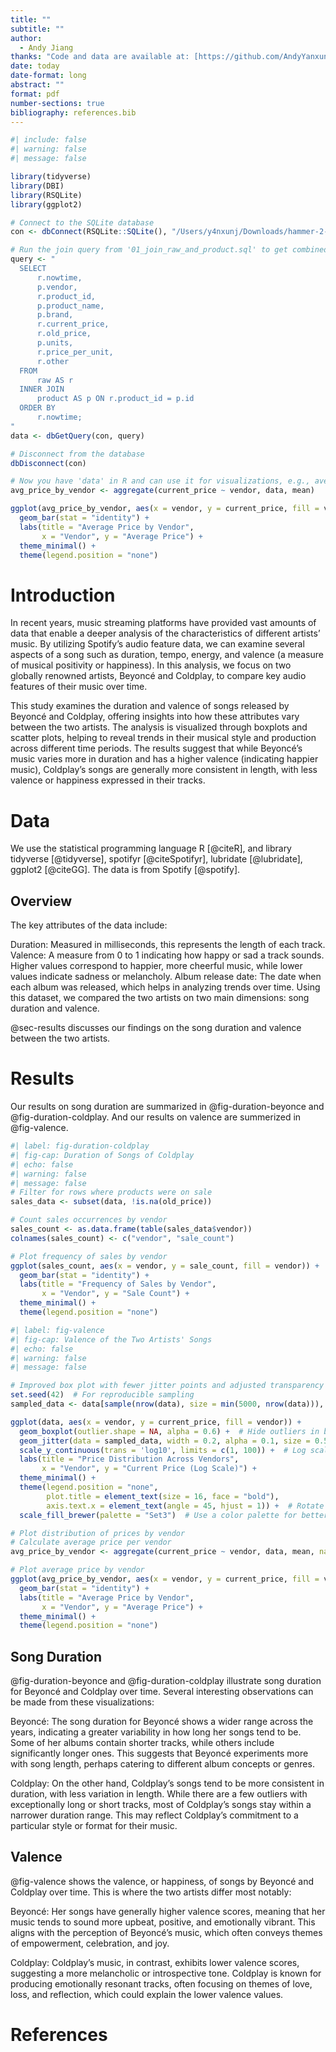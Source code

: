 ```yaml
---
title: ""
subtitle: ""
author: 
  - Andy Jiang
thanks: "Code and data are available at: [https://github.com/AndyYanxunJiang/grocery-price-analysis.git)."
date: today
date-format: long
abstract: ""
format: pdf
number-sections: true
bibliography: references.bib
---
```


```r
#| include: false
#| warning: false
#| message: false

library(tidyverse)
library(DBI)
library(RSQLite)
library(ggplot2)

# Connect to the SQLite database
con <- dbConnect(RSQLite::SQLite(), "/Users/y4nxunj/Downloads/hammer-2-processed.sqlite")  # Update path

# Run the join query from '01_join_raw_and_product.sql' to get combined data
query <- "
  SELECT 
      r.nowtime, 
      p.vendor, 
      r.product_id, 
      p.product_name, 
      p.brand, 
      r.current_price, 
      r.old_price, 
      p.units, 
      r.price_per_unit, 
      r.other 
  FROM 
      raw AS r
  INNER JOIN 
      product AS p ON r.product_id = p.id
  ORDER BY 
      r.nowtime;
"
data <- dbGetQuery(con, query)

# Disconnect from the database
dbDisconnect(con)

# Now you have 'data' in R and can use it for visualizations, e.g., average price by vendor
avg_price_by_vendor <- aggregate(current_price ~ vendor, data, mean)

ggplot(avg_price_by_vendor, aes(x = vendor, y = current_price, fill = vendor)) +
  geom_bar(stat = "identity") +
  labs(title = "Average Price by Vendor",
       x = "Vendor", y = "Average Price") +
  theme_minimal() +
  theme(legend.position = "none")

```


# Introduction

In recent years, music streaming platforms have provided vast amounts of data that enable a deeper analysis of the characteristics of different artists’ music. By utilizing Spotify’s audio feature data, we can examine several aspects of a song such as duration, tempo, energy, and valence (a measure of musical positivity or happiness). In this analysis, we focus on two globally renowned artists, Beyoncé and Coldplay, to compare key audio features of their music over time.

This study examines the duration and valence of songs released by Beyoncé and Coldplay, offering insights into how these attributes vary between the two artists. The analysis is visualized through boxplots and scatter plots, helping to reveal trends in their musical style and production across different time periods. The results suggest that while Beyoncé’s music varies more in duration and has a higher valence (indicating happier music), Coldplay’s songs are generally more consistent in length, with less valence or happiness expressed in their tracks.



# Data {#sec-data}
We use the statistical programming language R [@citeR], and library tidyverse [@tidyverse], spotifyr [@citeSpotifyr], lubridate [@lubridate], ggplot2 [@citeGG]. The data is from Spotify [@spotify].

## Overview
The key attributes of the data include:

Duration: Measured in milliseconds, this represents the length of each track.
Valence: A measure from 0 to 1 indicating how happy or sad a track sounds. Higher values correspond to happier, more cheerful music, while lower values indicate sadness or melancholy.
Album release date: The date when each album was released, which helps in analyzing trends over time.
Using this dataset, we compared the two artists on two main dimensions: song duration and valence.

@sec-results discusses our findings on the song duration and valence between the two artists.


# Results {#sec-results}
Our results on song duration are summarized in @fig-duration-beyonce and @fig-duration-coldplay. And our results on valence are summerized in @fig-valence.


```r
#| label: fig-duration-coldplay
#| fig-cap: Duration of Songs of Coldplay
#| echo: false
#| warning: false
#| message: false
# Filter for rows where products were on sale
sales_data <- subset(data, !is.na(old_price))

# Count sales occurrences by vendor
sales_count <- as.data.frame(table(sales_data$vendor))
colnames(sales_count) <- c("vendor", "sale_count")

# Plot frequency of sales by vendor
ggplot(sales_count, aes(x = vendor, y = sale_count, fill = vendor)) +
  geom_bar(stat = "identity") +
  labs(title = "Frequency of Sales by Vendor",
       x = "Vendor", y = "Sale Count") +
  theme_minimal() +
  theme(legend.position = "none")

```

```r
#| label: fig-valence
#| fig-cap: Valence of the Two Artists' Songs
#| echo: false
#| warning: false
#| message: false

# Improved box plot with fewer jitter points and adjusted transparency and size
set.seed(42)  # For reproducible sampling
sampled_data <- data[sample(nrow(data), size = min(5000, nrow(data))), ]  # Sample 5000 points or fewer

ggplot(data, aes(x = vendor, y = current_price, fill = vendor)) +
  geom_boxplot(outlier.shape = NA, alpha = 0.6) +  # Hide outliers in box plot
  geom_jitter(data = sampled_data, width = 0.2, alpha = 0.1, size = 0.5, color = "black") +  # Sampled points with low transparency
  scale_y_continuous(trans = 'log10', limits = c(1, 100)) +  # Log scale and limit y-axis
  labs(title = "Price Distribution Across Vendors",
       x = "Vendor", y = "Current Price (Log Scale)") +
  theme_minimal() +
  theme(legend.position = "none",
        plot.title = element_text(size = 16, face = "bold"),
        axis.text.x = element_text(angle = 45, hjust = 1)) +  # Rotate x-axis labels for readability
  scale_fill_brewer(palette = "Set3")  # Use a color palette for better presentation


```


```r
# Plot distribution of prices by vendor
# Calculate average price per vendor
avg_price_by_vendor <- aggregate(current_price ~ vendor, data, mean, na.rm = TRUE)

# Plot average price by vendor
ggplot(avg_price_by_vendor, aes(x = vendor, y = current_price, fill = vendor)) +
  geom_bar(stat = "identity") +
  labs(title = "Average Price by Vendor",
       x = "Vendor", y = "Average Price") +
  theme_minimal() +
  theme(legend.position = "none")


```

## Song Duration
	
@fig-duration-beyonce and @fig-duration-coldplay illustrate song duration for Beyoncé and Coldplay over time. Several interesting observations can be made from these visualizations:

Beyoncé: The song duration for Beyoncé shows a wider range across the years, indicating a greater variability in how long her songs tend to be. Some of her albums contain shorter tracks, while others include significantly longer ones. This suggests that Beyoncé experiments more with song length, perhaps catering to different album concepts or genres.

Coldplay: On the other hand, Coldplay’s songs tend to be more consistent in duration, with less variation in length. While there are a few outliers with exceptionally long or short tracks, most of Coldplay’s songs stay within a narrower duration range. This may reflect Coldplay’s commitment to a particular style or format for their music.

## Valence

@fig-valence shows the valence, or happiness, of songs by Beyoncé and Coldplay over time. This is where the two artists differ most notably:

Beyoncé: Her songs have generally higher valence scores, meaning that her music tends to sound more upbeat, positive, and emotionally vibrant. This aligns with the perception of Beyoncé’s music, which often conveys themes of empowerment, celebration, and joy.

Coldplay: Coldplay’s music, in contrast, exhibits lower valence scores, suggesting a more melancholic or introspective tone. Coldplay is known for producing emotionally resonant tracks, often focusing on themes of love, loss, and reflection, which could explain the lower valence values.







\newpage


# References


